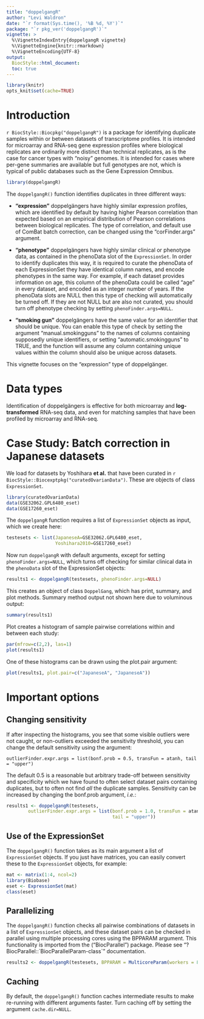 ```yaml
---
title: "doppelgangR"
author: "Levi Waldron"
date: "`r format(Sys.time(), '%B %d, %Y')`"
package: "`r pkg_ver('doppelgangR')`"
vignette: >
  %\VignetteIndexEntry{doppelgangR vignette}
  %\VignetteEngine{knitr::rmarkdown}
  %\VignetteEncoding{UTF-8}
output:
  BiocStyle::html_document:
  toc: true
---
```


```r
library(knitr)
opts_knit$set(cache=TRUE)
```

# Introduction

`r BiocStyle::Biocpkg("doppelgangR")` is a package for identifying duplicate samples
within or between datasets of transcriptome profiles. It is intended for microarray and RNA-seq gene expression profiles where biological replicates are ordinarily more distinct than technical replicates, as is the case for cancer types with "noisy" genomes. It is intended for cases where per-gene summaries are available but full genotypes are not, which is typical of public databases such as the Gene Expression Omnibus.

```r
library(doppelgangR)
```

The `doppelgangR()` function identifies duplicates in three different ways:

* **"expression"** doppelgängers have highly similar expression profiles, which are identified by default by having higher Pearson correlation than expected based on an empirical distribution of Pearson correlations between biological replicates. The type of correlation, and default use of ComBat batch correction, can be changed using the "corFinder.args" argument.

* **"phenotype"** doppelgängers have highly similar clinical or phenotype data, as contained in the phenoData slot of the `ExpressionSet`. In order to identify duplicates this way, it is required to curate the phenoData of each ExpressionSet they have identical column names, and encode phenotypes in the same way.  For example, if each dataset provides information on age, this column of the phenoData could be called "age" in every dataset, and encoded as an integer number of years.  If the phenoData slots are NULL then this type of checking will automatically be turned off.  If they are not NULL but are also not curated, you should turn off phenotype checking by setting `phenoFinder.args=NULL`.

* **"smoking gun"** doppelgängers have the same value for an identifier that should be unique. You can enable this type of check by setting the argument "manual.smokingguns" to the names of columns containing supposedly unique identifiers, or setting "automatic.smokingguns" to TRUE, and the function will assume any column containing unique values within the column should also be unique across datasets.

This vignette focuses on the "expression" type of doppelgänger.

# Data types

Identification of doppelgängers is effective for both microarray and **log-transformed** RNA-seq data, and even for matching samples that have been profiled by microarray and RNA-seq.

# Case Study: Batch correction in Japanese datasets

We load for datasets by Yoshihara __et al.__ that have been curated
in `r BiocStyle::Biocexptpkg("curatedOvarianData")`.  These are objects of class `ExpressionSet`.

```r
library(curatedOvarianData)
data(GSE32062.GPL6480_eset)
data(GSE17260_eset)
```

The `doppelgangR` function requires a list of
`ExpressionSet` objects as input, which we create here:

```r
testesets <- list(JapaneseA=GSE32062.GPL6480_eset,
                  Yoshihara2010=GSE17260_eset)
```

Now run `doppelgangR` with default arguments, except for setting `phenoFinder.args=NULL`, which turns off checking for similar clinical data in the `phenoData` slot of the ExpressionSet objects:

```r
results1 <- doppelgangR(testesets, phenoFinder.args=NULL)
```

This creates an object of class `DoppelGang`, which has print, summary, and plot methods.  Summary method output not shown here due to voluminous output:

```r
summary(results1)
```

Plot creates a histogram of sample pairwise correlations within and between each study:

```r
par(mfrow=c(2,2), las=1)
plot(results1)
```

One of these histograms can be drawn using the plot.pair argument:

```r
plot(results1, plot.pair=c("JapaneseA", "JapaneseA"))
```

# Important options

## Changing sensitivity

If after inspecting the histograms, you see that some visible outliers were not caught, or non-outliers exceeded the sensitivity threshold, you can change the default sensitivity using the argument:

`outlierFinder.expr.args = list(bonf.prob = 0.5, transFun = atanh, tail = "upper")`

The default 0.5 is a reasonable but arbitrary trade-off between sensitivity and specificity which we have found to often select dataset pairs containing duplicates, but to often not find *all* the duplicate samples.  Sensitivity can be increased by changing the bonf.prob argument, *i.e.*:

```r
results1 <- doppelgangR(testesets, 
        outlierFinder.expr.args = list(bonf.prob = 1.0, transFun = atanh, 
                                       tail = "upper"))
```

## Use of the ExpressionSet

The `doppelgangR()` function takes as its main argument a list of `ExpressionSet` objects.  If you just have matrices, you can easily convert these to the `ExpressionSet` objects, for example:

```r
mat <- matrix(1:4, ncol=2)
library(Biobase)
eset <- ExpressionSet(mat)
class(eset)
```

## Parallelizing

The `doppelgangR()` function checks all pairwise combinations of datasets in a list of `ExpressionSet` objects, and these dataset pairs can be checked in parallel using multiple processing cores using the BPPARAM argument. This functionality is imported from the \Biocpkg("BiocParallel") package. Please see "?BiocParallel::\`BiocParallelParam-class\`" documentation. 

```r
results2 <- doppelgangR(testesets, BPPARAM = MulticoreParam(workers = 8))
```

## Caching

By default, the `doppelgangR()` function caches intermediate results to make re-running with different arguments faster.  Turn caching off by setting the argument `cache.dir=NULL`.
